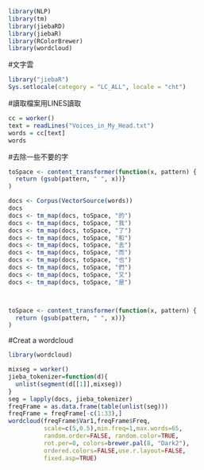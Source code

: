 ```r
library(NLP)
library(tm)
library(jiebaRD)
library(jiebaR)
library(RColorBrewer)
library(wordcloud)
```

#文字雲
```R

library("jiebaR")
Sys.setlocale(category = "LC_ALL", locale = "cht")
```

#讀取檔案用LINES讀取
```R
cc = worker()
text = readLines("Voices_in_My_Head.txt")
words = cc[text]
words

```

#去除一些不要的字
``` R
toSpace <- content_transformer(function(x, pattern) {
  return (gsub(pattern, " ", x))}
)

docs <- Corpus(VectorSource(words)) 
docs
docs <- tm_map(docs, toSpace, "的")
docs <- tm_map(docs, toSpace, "我")
docs <- tm_map(docs, toSpace, "了")
docs <- tm_map(docs, toSpace, "和")
docs <- tm_map(docs, toSpace, "去")
docs <- tm_map(docs, toSpace, "而")
docs <- tm_map(docs, toSpace, "也")
docs <- tm_map(docs, toSpace, "們")
docs <- tm_map(docs, toSpace, "又")
docs <- tm_map(docs, toSpace, "是")



toSpace <- content_transformer(function(x, pattern) {
  return (gsub(pattern, " ", x))}
)


```

#Creat a wordcloud

```R
library(wordcloud)

mixseg = worker()
jieba_tokenizer=function(d){
  unlist(segment(d[[1]],mixseg))
}
seg = lapply(docs, jieba_tokenizer)
freqFrame = as.data.frame(table(unlist(seg)))
freqFrame = freqFrame[-c(1:33),]
wordcloud(freqFrame$Var1,freqFrame$Freq,
          scale=c(5,0.5),min.freq=1,max.words=65,
          random.order=FALSE, random.color=TRUE, 
          rot.per=0, colors=brewer.pal(8, "Dark2"),
          ordered.colors=FALSE,use.r.layout=FALSE,
          fixed.asp=TRUE)
```
